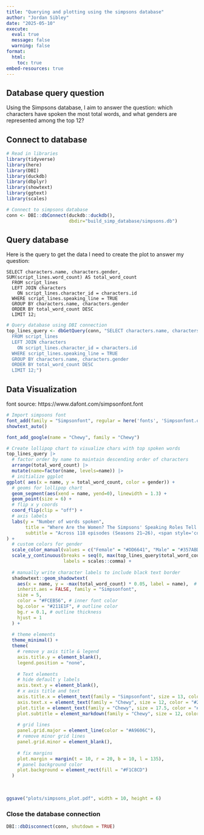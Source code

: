 ```yaml
---
title: "Querying and plotting using the simpsons database"
author: "Jordan Sibley"
date: "2025-05-10"
execute: 
  eval: true
  message: false
  warning: false
format:
  html:
    toc: true
embed-resources: true
---
```


## Database query question 

Using the Simpsons database, I aim to answer the question: which characters have spoken the most total words, and what genders are represented among the top 12?


## Connect to database 

```r
# Read in libraries 
library(tidyverse)
library(here)
library(DBI)
library(duckdb)
library(dbplyr)
library(showtext) 
library(ggtext)
library(scales)
```

```r
# Connect to simpsons database 
conn <- DBI::dbConnect(duckdb::duckdb(),
                       dbdir="build_simp_database/simpsons.db")
```

## Query database 

Here is the query to get the data I need to create the plot to answer my question: 

```
SELECT characters.name, characters.gender, SUM(script_lines.word_count) AS total_word_count 
  FROM script_lines
  LEFT JOIN characters 
    ON script_lines.character_id = characters.id
  WHERE script_lines.speaking_line = TRUE
  GROUP BY characters.name, characters.gender
  ORDER BY total_word_count DESC
  LIMIT 12;
```

```r
# Query database using DBI connection 
top_lines_query <- dbGetQuery(conn, "SELECT characters.name, characters.gender, SUM(script_lines.word_count) AS total_word_count 
  FROM script_lines
  LEFT JOIN characters 
    ON script_lines.character_id = characters.id
  WHERE script_lines.speaking_line = TRUE
  GROUP BY characters.name, characters.gender
  ORDER BY total_word_count DESC
  LIMIT 12;")
```


## Data Visualization 

font source: https://www.dafont.com/simpsonfont.font
```r
# Import simpsons font 
font_add(family = "Simpsonfont", regular = here('fonts', 'Simpsonfont.otf'))
showtext_auto()

font_add_google(name = "Chewy", family = "Chewy")
```


```r
# Create lollipop chart to visualize chars with top spoken words 
top_lines_query |> 
  # factor order by name to maintain descending order of characters
  arrange(total_word_count) |>   
  mutate(name=factor(name, levels=name)) |> 
  # initialize ggplot 
ggplot( aes(x = name, y = total_word_count, color = gender)) + 
  # geoms for lollipop chart 
  geom_segment(aes(xend = name, yend=0), linewidth = 1.3) + 
  geom_point(size = 6) + 
  # flip x y coords  
  coord_flip(clip = "off") + 
  # axis labels 
  labs(y = "Number of words spoken", 
       title = "Where Are the Women? The Simpsons' Speaking Roles Tell a Story of Gender Imbalance",
       subtitle = "Across 118 episodes (Seasons 21–26), <span style='color:#357ABD;'>male</span> characters dominate the top speakers list, <br>while Marge and Lisa are the only <span style='color:#DD6641;'>female</span> characters represented."
) + 
  # custom colors for gender 
  scale_color_manual(values = c("Female" = "#DD6641", "Male" = "#357ABD")) + 
  scale_y_continuous(breaks = seq(0, max(top_lines_query$total_word_count), by = 10000), 
                     labels = scales::comma) +
  
  # manually write character labels to include black text border 
  shadowtext::geom_shadowtext(
    aes(x = name, y = -max(total_word_count) * 0.05, label = name),  # slightly off the axis
    inherit.aes = FALSE, family = "Simpsonfont",
    size = 5,
    color = "#FCEB56", # inner font color
    bg.color = "#211E1F", # outline color
    bg.r = 0.1, # outline thickness
    hjust = 1
  ) +
  
  # theme elements 
  theme_minimal() + 
  theme(
    # remove y axis title & legend 
    axis.title.y = element_blank(),
    legend.position = "none",
   
    # Text elements 
    # hide default y labels
    axis.text.y = element_blank(),  
    # x axis title and text  
    axis.title.x = element_text(family = "Simpsonfont", size = 13, color = "#211E1F"),
    axis.text.x = element_text(family = "Chewy", size = 12, color = "#211E1F"),
    plot.title = element_text(family = "Chewy", size = 17.5, color = "#211E1F", hjust = 0.4), 
    plot.subtitle = element_markdown(family = "Chewy", size = 12, color = "#211E1F", hjust = 0.5),
    
    # grid lines 
    panel.grid.major = element_line(color = "#A9606C"),
    # remove minor grid lines 
    panel.grid.minor = element_blank(),
    
    # fix margins 
    plot.margin = margin(t = 10, r = 20, b = 10, l = 135), 
    # panel background color 
    plot.background = element_rect(fill = "#F1C8CD")
  )
  
  
  
ggsave("plots/simpsons_plot.pdf", width = 10, height = 6)
```


### Close the database connection 

```r
DBI::dbDisconnect(conn, shutdown = TRUE)
```

